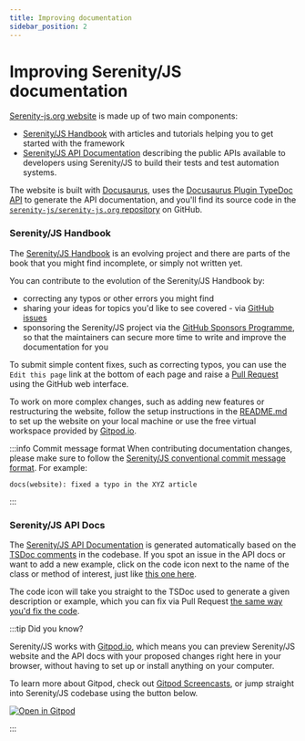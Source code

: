 ```yaml
---
title: Improving documentation
sidebar_position: 2
---
```


# Improving Serenity/JS documentation

[Serenity-js.org website](https://serenity-js.org) is made up of two main components:
- [Serenity/JS Handbook](/handbook) with articles and tutorials helping you to get started with the framework
- [Serenity/JS API Documentation](/api/) describing the public APIs available to developers using Serenity/JS to build their tests and test automation systems.

The website is built with [Docusaurus](https://docusaurus.io/), uses the [Docusaurus Plugin TypeDoc API](https://github.com/milesj/docusaurus-plugin-typedoc-api/) to generate the API documentation,
and you'll find its source code in the [`serenity-js/serenity-js.org` repository](https://github.com/serenity-js/serenity-js.org) on GitHub.

### Serenity/JS Handbook

The [Serenity/JS Handbook](/handbook) is an evolving project and there are parts of the book that you might find incomplete, or simply not written yet.

You can contribute to the evolution of the Serenity/JS Handbook by:
- correcting any typos or other errors you might find
- sharing your ideas for topics you'd like to see covered - via [GitHub issues](https://github.com/serenity-js/serenity-js/issues/new)
- sponsoring the Serenity/JS project via the [GitHub Sponsors Programme](https://github.com/sponsors/serenity-js), so that the maintainers can secure more time to write and improve the documentation for you

To submit simple content fixes, such as correcting typos, you can use the `Edit this page` link at the bottom of each page and raise a [Pull Request](https://help.github.com/en/github/collaborating-with-issues-and-pull-requests/about-pull-requests)
using the GitHub web interface.

To work on more complex changes, such as adding new features or restructuring the website,
follow the setup instructions in the [README.md](https://github.com/serenity-js/serenity-js.org)
to set up the website on your local machine or use the free virtual workspace provided by [Gitpod.io](https://gitpod.io).

:::info Commit message format
When contributing documentation changes, please make sure to follow the [Serenity/JS conventional commit message format](/community/contributing/commit-message-conventions).
For example:

```shellsession
docs(website): fixed a typo in the XYZ article
```
:::

### Serenity/JS API Docs

The [Serenity/JS API Documentation](/api) is generated automatically based on the [TSDoc comments](https://typedoc.org/guides/doccomments/) in the codebase.
If you spot an issue in the API docs or want to add a new example, click on the <b><i class="codicon codicon-file-code"></i></b> code icon next to the name of the class or method of interest,
just like [this one here](/api/core/class/Actor/#Methods).

The <b><i class="codicon codicon-file-code"></i></b> code icon will take you straight to the TSDoc used to generate a given description or example, which you can fix via Pull Request [the same way you'd fix the code](/community/contributing/proposing-enhancements/).

:::tip Did you know?

Serenity/JS works with [Gitpod.io](https://gitpod.io), which means you can preview Serenity/JS website and the API docs with your proposed changes right here in your browser,
without having to set up or install anything on your computer.

To learn more about Gitpod, check out [Gitpod Screencasts](https://www.gitpod.io/screencasts), or jump straight into Serenity/JS codebase using the button below.

[![Open in Gitpod](https://gitpod.io/button/open-in-gitpod.svg)](https://gitpod.io/#https://github.com/serenity-js/serenity-js.org)

:::
